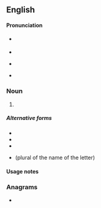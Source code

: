 {{also|Appendix:Variations of "os"}}
==English==

====Pronunciation====
* {{a|RP}} {{IPA|en|/əʊz/}}
* {{audio|en|LL-Q1860 (eng)-Vealhurl-os2.wav|Audio (RP)}}
* {{a|GA}} {{IPA|en|/oʊz/}}
* {{rhymes|en|əʊz|s=1}}

===Noun===
{{head|en|noun form}}

# {{plural of|en|o|the letter o}}

=====Alternative forms=====
* {{l|en|O's}}
* {{l|en|Os}}
* {{l|en|os}}
* {{l|en|oes}} (plural of the name of the letter)

====Usage notes====
{{U:en:plurals of letters}}

===Anagrams===
* {{anagrams|en|a=os|S&O|SO|So|So.|s.o.|s/o|so}}